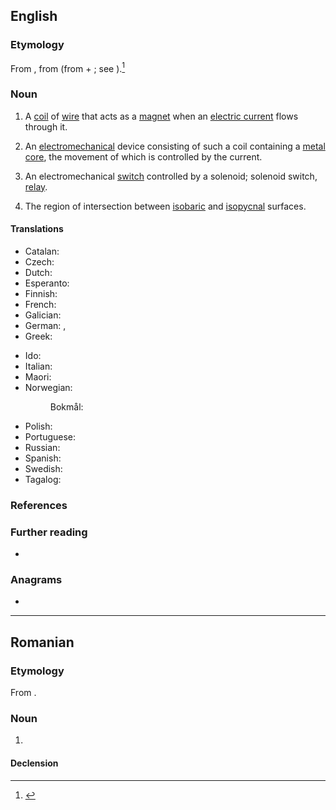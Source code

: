 ==English==

===Etymology===
From {{bor|en|fr|solénoïde}}, from {{der|en|grc|σωληνοειδής}} (from {{m|grc|σωλήν||channel, pipe}} + {{m|grc|-ειδής}}; see {{m|en|-oid}}).<ref>{{R:Etymonline}}</ref>

===Noun===
{{en-noun}}

# {{lb|en|physics}} A [[coil]] of [[wire]] that acts as a [[magnet]] when an [[electric current]] flows through it.
# {{lb|en|engineering}} An [[electromechanical]] device consisting of such a coil containing a [[metal]] [[core]], the movement of which is controlled by the current.
# {{lb|en|electronics}} An electromechanical [[switch]] controlled by a solenoid; solenoid switch, [[relay]].
# {{lb|en|meteorology}} The region of intersection between [[isobaric]] and [[isopycnal]] surfaces.

====Translations====
{{trans-top|coil of wire}}
* Catalan: {{t|ca|solenoide|m}}
* Czech: {{t+|cs|solenoid|m}}
* Dutch: {{t+|nl|solenoïde|f}}
* Esperanto: {{t|eo|solenoido}}
* Finnish: {{t+|fi|solenoidi}}
* French: {{t+|fr|solénoïde|m}}
* Galician: {{t|gl|solenoide|m}}
* German: {{t+|de|Spule|f}}, {{t|de|Magnetspule|f}}
* Greek: {{t|el|ηλεκτρομαγνητική βαλβίδα|f}}
{{trans-mid}}
* Ido: {{t+|io|solenoido}}
* Italian: {{t+|it|solenoide|m}}
* Maori: {{t|mi|pōkai waea}}
* Norwegian:
*: Bokmål: {{t|nb|spole|m}}
* Polish: {{t+|pl|solenoid|m}}
* Portuguese: {{t|pt|solenoide|m}}
* Russian: {{t+|ru|солено́ид|m}}
* Spanish: {{t+|es|solenoide|m}}
* Swedish: {{t+|sv|spole|c}}
* Tagalog: {{t|tl|malabumbong}}
{{trans-bottom}}

===References===
<references />

===Further reading===
* {{pedia}}

===Anagrams===
* {{anagrams|en|a=deilnoos|eidolons|eidôlons}}

----

==Romanian==

===Etymology===
From {{bor|ro|fr|solénoïde}}.

===Noun===
{{ro-noun|m|solenoizi}}

# {{l|en|solenoid}}

====Declension====
{{ro-noun-m|pl=solenoizi}}